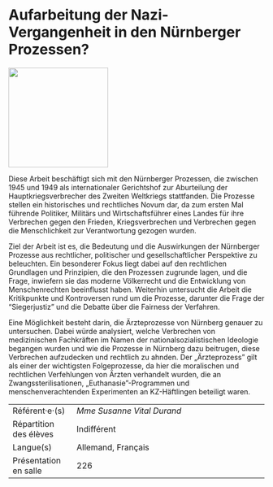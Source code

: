 # Aufarbeitung der Nazi-Vergangenheit in den Nürnberger Prozessen?

::: {.center data-latex=""}
![](images/aufarbeitung-der-nazi-vergangenheit-in-den-nuern.png){height=14em}
:::

Diese Arbeit beschäftigt sich mit den Nürnberger Prozessen, die zwischen
1945 und 1949 als internationaler
Gerichtshof zur Aburteilung der Hauptkriegsverbrecher des Zweiten
Weltkriegs stattfanden. Die Prozesse stellen ein historisches und
rechtliches Novum dar, da zum ersten Mal führende Politiker, Militärs
und Wirtschaftsführer eines Landes für ihre Verbrechen gegen den
Frieden, Kriegsverbrechen und Verbrechen gegen die Menschlichkeit zur
Verantwortung gezogen wurden.

Ziel der Arbeit ist es, die Bedeutung und die Auswirkungen der
Nürnberger Prozesse aus rechtlicher, politischer und gesellschaftlicher
Perspektive zu beleuchten. Ein besonderer Fokus liegt dabei auf den
rechtlichen Grundlagen und Prinzipien, die den Prozessen zugrunde lagen,
und die Frage, inwiefern sie das moderne Völkerrecht und die Entwicklung
von Menschenrechten beeinflusst haben. Weiterhin untersucht die Arbeit
die Kritikpunkte und Kontroversen rund um die Prozesse, darunter die
Frage der "Siegerjustiz" und die Debatte über die Fairness der
Verfahren.

Eine Möglichkeit besteht darin, die Ärzteprozesse von Nürnberg genauer
zu untersuchen. Dabei würde analysiert, welche Verbrechen von
medizinischen Fachkräften im Namen der nationalsozialistischen Ideologie
begangen wurden und wie die Prozesse in Nürnberg dazu beitrugen, diese
Verbrechen aufzudecken und rechtlich zu ahnden. Der „Ärzteprozess" gilt
als einer der wichtigsten Folgeprozesse, da hier die moralischen und
rechtlichen Verfehlungen von Ärzten verhandelt wurden, die an
Zwangssterilisationen, „Euthanasie"-Programmen und menschenverachtenden
Experimenten an KZ-Häftlingen beteiligt waren.

::: {.small data-latex=""}
|                        |                                            |
| :------------- | :----------------------------------------- |
| Référent·e·(s)         | _Mme Susanne Vital Durand_                              |
| Répartition des élèves | Indifférent                                |
| Langue(s)              | Allemand, Français                                |
| Présentation en salle  | 226                                  |
:::